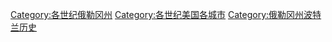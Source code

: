 [[Category:各世纪俄勒冈州|Category:各世纪俄勒冈州]]
[[Category:各世纪美国各城市|Category:各世纪美国各城市]]
[[Category:俄勒冈州波特兰历史|Category:俄勒冈州波特兰历史]]